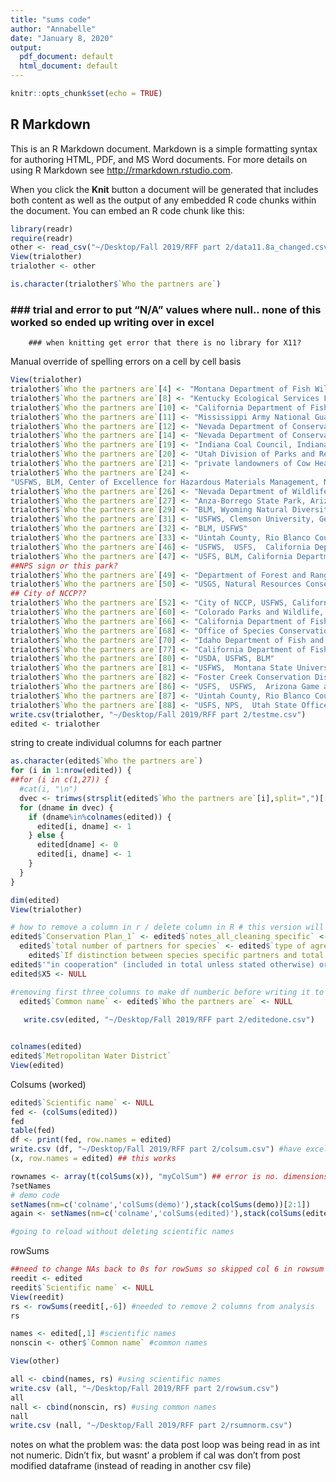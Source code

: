 ```yaml
---
title: "sums code"
author: "Annabelle"
date: "January 8, 2020"
output:
  pdf_document: default
  html_document: default
---
```


```r
knitr::opts_chunk$set(echo = TRUE)
```

## R Markdown

This is an R Markdown document. Markdown is a simple formatting syntax for authoring HTML, PDF, and MS Word documents. For more details on using R Markdown see <http://rmarkdown.rstudio.com>.

When you click the **Knit** button a document will be generated that includes both content as well as the output of any embedded R code chunks within the document. You can embed an R code chunk like this:

```r
library(readr)
require(readr)
other <- read_csv("~/Desktop/Fall 2019/RFF part 2/data11.8a_changed.csv")
View(trialother)
trialother <- other

is.character(trialother$`Who the partners are`)
```

### ### trial and error to put "N/A" values where null.. none of this worked so ended up writing over in excel

        ### when knitting get error that there is no library for X11? 

Manual override of spelling errors on a cell by cell basis 

```r
View(trialother)
trialother$`Who the partners are`[4] <- "Montana Department of Fish Wildlife and Parks, USFWS, BLM, Montana Department of Natural Resources and Conservation"
trialother$`Who the partners are`[8] <- "Kentucky Ecological Services Field Office, Owner of the Beaver Cave property,  Kentucky Department of Fish and Wildlife Resources,  Natural Resources Conservation Service,  Farm Service Agency,  Kentucky State Nature Preserves Commission,  Kentucky Division of Forestry"
trialother$`Who the partners are`[10] <- "California Department of Fish and Game, California Department of Forestry and Fire Protection, California Department of Parks and Recreation, Center for Natural Lands Management, City of Riverside Park and Recreation Department, Metropolitan Water District, Riverside County Environmental Programs Department, Riverside County Habitat Conservation Agency, Riverside County Regional Park and Open-Space District, Riverside Land Conservancy, San Diego State University Field Stations Program, The Nature Conservancy, University of California Riverside, BLM, USFWS, USFS, US Navy, US Marine Corps, US Customs and Border Protection, California State Parks"
trialother$`Who the partners are`[11] <- "Mississippi Army National Guard, USFS, Mississippi Department of Wildlife Fisheries and Parks, USFWS"
trialother$`Who the partners are`[12] <- "Nevada Department of Conservation and Natural Resources, Clark County, USFS, USFWS, BLM, NPS, Nevada Department of Wildlife, Nevada Department of Transportation, Nevada Division of State Parks, U.S. Air Force, Boulder City"
trialother$`Who the partners are`[14] <- "Nevada Department of Conservation and Natural Resources, Clark County, USFS, USFWS, BLM, NPS, Nevada Department of Wildlife, Nevada Department of Transportation, Nevada Division of State Parks, U.S. Air Force, Boulder City"
trialother$`Who the partners are`[19] <- "Indiana Coal Council, Indiana Department of Natural Resources, USFWS, Kentucky Department of Fish and Wildlife Resources, Kentucky Coal Association, Kentucky Coal Country Association, Kentucky Farm Bureau, Kentucky Natural Resources and Environmental Cabinet, Western Kentucky Coal Association, Office of Surface Mining reclamation and Enforcement"
trialother$`Who the partners are`[20] <- "Utah Division of Parks and Recreation, BLM, USFWS, Kane County"
trialother$`Who the partners are`[21] <- "private landowners of Cow Head Lake, private landowners of Cow Head Slough, private landowners of the California reach of Barrel Creek, California and Modoc County Cattlemen’s Associations, California Farm Bureau Federation, BLM, California Department of Fish and Game"
trialother$`Who the partners are`[24] <- 
"USFWS, BLM, Center of Excellence for Hazardous Materials Management, Natural Resources Conservation Service, Texas A&M University, Texas Comptroller of Public Accounts, Texas Interagency Task Force on Economic Growth and Endangered Species, Texas Department of Agriculture, Texas Parks and Wildlife Department, Railroad Commission of Texas, University of Texas System - University Lands, Texas Farm Bureau, Texas Oil and Gas Association, Texas Royalty Council, Texas and Southwestern Cattle Raisers Association, Texas Wildlife Association, Texas Association of Business"
trialother$`Who the partners are`[26] <- "Nevada Department of Wildlife, NPS, BLM, USFWS, Nevada Natural Heritage Program, The Nature Conservancy, Desert Research Institute"
trialother$`Who the partners are`[27] <- "Anza-Borrego State Park, Arizona Game and Fish Department, California Department of Fish and Game, California State Parks, Ocotillo Wells, BLM, U.S. Bureau of Reclamation, USFWS, U.S. Marine Corps Air Station, U.S. Naval Air Facility, U.S. Navy SW Division, The Arizona Department of Water Resources, Arizona Electric Power Cooperative Inc., Arizona Game and Fish Commission, Arizona Power Authority, Central Arizona Water Conservation District, Cibola Valley Irrigation and Drainage District, City of Bullhead City, City of Lake Havasu City, City of Mesa, City of Somerton, City of Yuma, Electrical District No. 3 Pinal County Arizona, Golden Shores Water Conservation District, Mohave County Water Authority, Mohave Valley Irrigation and Drainage District, Mohave Water Conservation District, North Gila Valley Irrigation and Drainage District, Salt River Project Agricultural Improvement and Power District, Town of Fredonia, Town of Thatcher, Town of Wickenburg, Unit ‚ÄúB‚Äù Irrigation and Drainage District, Wellton-Mohawk Irrigation and Drainage District, Yuma County Water Users‚Äô Association; Yuma Irrigation District, Yuma Mesa Irrigation and Drainage District, City of Needles, Coachella Valley Water District, Colorado River Board of California, Imperial Irrigation District, Los Angeles Department of Water and Power, Palo Verde Irrigation District, San Diego County Water Authority, Southern California Edison Company, the Southern California Public Power Authority, Bard Water District, Metropolitan Water District of Southern California, NPS, Bureau of Indian Affairs, Western Area Power Administration (Western), Colorado River Commission of Nevada, Nevada Department of Wildlife, Basic Water Company, Southern Nevada Water Authority"
trialother$`Who the partners are`[29] <- "BLM, Wyoming Natural Diversity Database"
trialother$`Who the partners are`[31] <- "USFWS, Clemson University, Georgia Department of Natural Resources, Georgia Department of Transportation, Georgia Power, Mecklenburg County Park and Recreation North Carolina, NPS, North Carolina Department of Agriculture & Consumer Services Plant Conservation Program, USFS"
trialother$`Who the partners are`[32] <- "BLM, USFWS"
trialother$`Who the partners are`[33] <- "Uintah County, Rio Blanco County, Utah School and Institutional Trust Lands Administration, Utah Governor’s Public Lands Policy Coordination Office, Utah Division of Wildlife Resources, BLM, USFWS"
trialother$`Who the partners are`[46] <- "USFWS,  USFS,  California Department of Fish and Game,  John Hancock Mutual Life Insurace Company,  Bob McIntsh (Private landowner),  Sierra Pacific Industries, Hearest Corporation,  Siskiyou County Board of Supervisors"
trialother$`Who the partners are`[47] <- "USFS, BLM, California Department of Transportation (caltrans), California Department of Fish and Wildlife, Pacific Gas and Electric"
##NPS sign or this park?   
trialother$`Who the partners are`[49] <- "Department of Forest and Rangeland Stewardship Colorado State University, Desert Research Institute, U.S. National Park Service Death Valley National Park"
trialother$`Who the partners are`[50] <- "USGS, Natural Resources Conservation Service, USFWS, Mashpee Wampanoag Tribe, Lyme Land Conservation Trust, American Forest Foundation, Woodcock Limited, WCS Queens Zoo, Wells National Esturarine Research Reserve, Roger Williams Park Zoo, Audubon Connecticut, Connecticut Audubon Society, Open Space Institute, Audubon New York, Quail Forever, Pheasants Forever, Doris Duke Charitable Foundation, Wildlife Conservation Society, Amrican Bird Conservancy, Quality Deer Management Association, Sustainable Forestry Initiative, White Memorial Foundation, National Fish and Wildlife Foundation, Ruffed Grouse Society/American Woodcock Society, National Wild Turkey Federation, Wildlife Management Institute, New Engalnd Cottontail Conservation Initiative, Northeast Forest and Fire Management, Lyme Timber Company, Monterey Preservation Land Trust, Narrow River Land Trust, Nantucket Conservation Foundation, Scarborough Land Trust, Avalonia Land Conservancy, Orenda Wildlife Land Trust, Trustees of Reservations, Berkshire Natural Resources Council, York Land Trust, Becket Land Trust, Trust for Public Land, Massachusetts National Guard, New York Division of Fish Wildlife and Marine Resources, Northeast Association of Fish and Wildlife Agencies, Rhode Island Division of Fish and Wildlife, Connecticute Department of Energy and Environmental Protection, Massachusetts Division of Fisheries and Wildlife, New Hampshire Fish and Game Department, Maine Department of Inland Fisheries and Wildlife, University of Rhode Island College of Envionment and Life Sciences, University of New Hampshire, University of New Hampshire Cooperative Extenson, New Hampshire Fish and Game Department"
## City of NCCP??  
trialother$`Who the partners are`[52] <- "City of NCCP, USFWS, California Department of Fish and Game, California Resources Agency"
trialother$`Who the partners are`[60] <- "Colorado Parks and Wildlife, New Mexico Department of Game and Fish, USFS, USFWS, Mescalero Apache Nation, Jicarilla Apache Nation, Taos Pueblo, NPS, BLM,  Trout Unlimited, Vermejo Park Ranch, Colorado Division of Parks and Wildlife"
trialother$`Who the partners are`[66] <- "California Department of Fish and Game, San Diego Gas and Electric Company, USFWS"
trialother$`Who the partners are`[68] <- "Office of Species Conservation,  Idaho Department of Fish and Game,  Idaho Department of Lands,  Idaho Army National Guard,  Nongovernmental Cooperator Representative,  Nongovernmental Cooperator Representative, BLM"
trialother$`Who the partners are`[70] <- "Idaho Department of Fish and Game, Idaho Governor's Office of Species Conservation, USFWS, Soulen Livestock Company Inc. (Soulen Livestock)."
trialother$`Who the partners are`[77] <- "California Department of Fish and Wildlife, California State Lands Commission, California Department of Parks and Recreation, California Tahoe Conservancy, League to Save Lake Tahoe, Nevada Division of Forestry, Nevada Division of State Lands, Nevada Division of State Parks, Nevada Natural Heritage Program, Tahoe Lakefront Owners’ Association, Tahoe Regional Planning Agency, USFWS, USFS, California Department of Fish and Wildlife, California State Lands Commission, California Department of Parks and Recreation, California Tahoe Conservancy, League to Save Lake Tahoe"
trialother$`Who the partners are`[80] <- "USDA, USFWS, BLM"
trialother$`Who the partners are`[81] <- "USFWS,  Montana State University,  Montana Fish Wildlife and Parks"
trialother$`Who the partners are`[82] <- "Foster Creek Conservation District, Threemile Canyon Farms, The Nature Conservancy,  General Electric, USFWS"
trialother$`Who the partners are`[86] <- "USFS,  USFWS,  Arizona Game and Fish Department"
trialother$`Who the partners are`[87] <- "Uintah County, Rio Blanco County,  Utah School and Institutional Trust Lands Administration, Utah Governor’s Public Lands Policy Coordination Office, Utah Division of Wildlife Resources, BLM, USFWS"
trialother$`Who the partners are`[88] <- "USFS, NPS,  Utah State Office , USFWS, BLM"
write.csv(trialother, "~/Desktop/Fall 2019/RFF part 2/testme.csv")
edited <- trialother 
```


string to create individual columns for each partner  

```r

as.character(edited$`Who the partners are`)
for (i in 1:nrow(edited)) {
##for (i in c(1,27)) {
  #cat(i, "\n")
  dvec <- trimws(strsplit(edited$`Who the partners are`[i],split=",")[[1]])
  for (dname in dvec) {
    if (dname%in%colnames(edited)) {
      edited[i, dname] <- 1              
    } else {
      edited[dname] <- 0
      edited[i, dname] <- 1                                     
    }
  }
}

dim(edited)
View(trialother)

# how to remove a column in r / delete column in R # this version will remove column in r by name 
edited$`Conservation Plan_1` <- edited$`notes_all_cleaning specific` <- edited$'in cooperation (included in total unless stated otherwise) or other vague terms' <- edited$`number of conservation agreements`<- NULL ;
  edited$`total number of partners for species` <- edited$`type of agreements (source of information)` <- NULL ; edited$`List agency office (if given)`  <- edited$`unspecified additional landowners` <- NULL ; 
    edited$`If distinction between species specific partners and total agreement partners, list total agreement partners here` <- edited$`note redundancy` <- NULL ; 
edited$'"in cooperation" (included in total unless stated otherwise) or other vague terms' <- NULL
edited$X5 <- NULL

#removing first three columns to make df numberic before writing it to csv
  edited$`Common name` <- edited$`Who the partners are` <- NULL
  
   write.csv(edited, "~/Desktop/Fall 2019/RFF part 2/editedone.csv")


colnames(edited)
edited$`Metropolitan Water District`
View(edited)

```


Colsums (worked)
```r
edited$`Scientific name` <- NULL
fed <- (colSums(edited))
fed
table(fed)
df <- print(fed, row.names = edited)
write.csv (df, "~/Desktop/Fall 2019/RFF part 2/colsum.csv") #have excel sheet with info
(x, row.names = edited) ## this works

rownames <- array(t(colSums(x)), "myColSum") ## error is no. dimensions 
?setNames
# demo code
setNames(nm=c('colname','colSums(demo)'),stack(colSums(demo))[2:1])
again <- setNames(nm=c('colname','colSums(edited)'),stack(colSums(edited))[2:1])

#going to reload without deleting scientific names 

```


rowSums
```r

##need to change NAs back to 0s for rowSums so skipped col 6 in rowsum 
reedit <- edited
reedit$`Scientific name` <- NULL
View(reedit)
rs <- rowSums(reedit[,-6]) #needed to remove 2 columns from analysis
rs

names <- edited[,1] #scientific names
nonscin <- other$`Common name` #common names

View(other)

all <- cbind(names, rs) #using scientific names
write.csv (all, "~/Desktop/Fall 2019/RFF part 2/rowsum.csv")
all
nall <- cbind(nonscin, rs) #using common names
nall
write.csv (nall, "~/Desktop/Fall 2019/RFF part 2/rsumnorm.csv")
```

notes on what the problem was: the data post loop was being read in as int not numeric. Didn't fix, but wasnt' a problem if cal was don't from post modified dataframe (instead of reading in another csv file)

